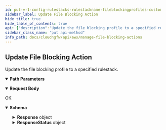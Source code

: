```yaml
---
id: put-v-1-config-rulestacks-rulestackname-fileblockingprofiles-custom-filetypes-type
sidebar_label: Update File Blocking Action
hide_title: true
hide_table_of_contents: true
api: {"description":"Update the file blocking profile to a specified rulestack.\n","operationId":"put-v1-config-rulestacks-rulestackname-fileblockingprofiles-custom-filetypes-type","parameters":[{"description":"The name of the rulestack.\n","in":"path","name":"rulestackname","required":true,"schema":{"type":"string"}},{"description":"The type of file blocking action.\n","in":"path","name":"type","required":true,"schema":{"type":"string"}}],"requestBody":{"content":{"application/json":{"schema":{"additionalProperties":false,"properties":{"Action":{"description":"File blocking action.\n","enum":["alert","block"],"title":"Action","type":"string"},"AuditComment":{"description":"Audit remarks.\n","title":"Auditcomment","type":"string"},"Description":{"description":"A description of the file blocking action.\n","maxLength":255,"title":"Description","type":"string"},"Direction":{"description":"Traffic direction.\n","enum":["upload","download","both"],"title":"Direction","type":"string"},"UpdateToken":{"description":"Refresh the token.\n","title":"Updatetoken","type":"string"}},"required":["Direction","Action"],"title":"UpdateFileBlockingActionRequest","type":"object"}}}},"responses":{"200":{"content":{"application/json":{"schema":{"additionalProperties":false,"properties":{"Response":{"description":"The API call response.\n","additionalProperties":false,"properties":{"FileBlockingEntry":{"description":"The file blocking action entry.\n","additionalProperties":false,"properties":{"Action":{"default":"alert","description":"File blocking action.\n","enum":["alert","block","continue"],"title":"Action","type":"string"},"AuditComment":{"description":"Audit remarks.\n","title":"Auditcomment","type":"string"},"Description":{"description":"A description of the file blocking action.\n","maxLength":255,"title":"Description","type":"string"},"Direction":{"default":"both","description":"Traffic direction.\n","enum":["upload","download","both"],"title":"Direction","type":"string"},"UpdateToken":{"default":"1","description":"Refresh the token.    \n","title":"Updatetoken","type":"string"}},"title":"FileBlockingEntry","type":"object"},"FileType":{"description":"Blocked file type.    \n","title":"Filetype","type":"string"},"RuleStackName":{"description":"Name of the rulestack. \n","title":"Rulestackname","type":"string"}},"title":"ResponseData","type":"object"},"ResponseStatus":{"description":"The API call response status.\n","additionalProperties":false,"properties":{"ErrorCode":{"default":0,"description":"Default value of a successful response is 0. Any other number indicates an error code.  \n\n400—HTTP bad request\n* InvalidRequestException—Operation failed due to invalid request. For example, unsupported parameter name or value in the request.\n* LimitExceededException—Operation failed due to violation in limit settings.\n* ThrottlingException—Operation failed due to throttling limitations.\n* AccessDeniedException—You do not have sufficient access to perform this action.\n\n500—Bad request \n* InternalServerError—Your request is valid but Cloud NGFW could not perform the operation due to a system issue.\n* InsufficientCapacityException—AWS currently does not have enough capacity to fulfill your request.\n","title":"Errorcode","type":"integer"},"Reason":{"description":"The error description.\n","title":"Reason","type":"string"}},"title":"Result","type":"object"}},"title":"UpdateFileBlockingActionResponse","type":"object"}}},"description":"OK"}},"tags":["ManageFileBlockingActions"],"method":"put","path":"/v1/config/rulestacks/{rulestackname}/fileblockingprofiles/custom/filetypes/{type}","servers":[{"url":"https://api.us-east-1.aws.cloudngfw.paloaltonetworks.com"}],"jsonRequestBodyExample":{"Action":"alert","AuditComment":"string","Description":"string","Direction":"upload","UpdateToken":"string"},"info":{"contact":{},"description":"Allows you to identify specific file types that you want to block. \n","title":"Manage File Blocking Actions","version":"1.0.0"},"postman":{"name":"Update File Blocking Action","description":{"content":"Update the file blocking profile to a specified rulestack.\n","type":"text/plain"},"url":{"path":["v1","config","rulestacks",":rulestackname","fileblockingprofiles","custom","filetypes",":type"],"host":["{{baseUrl}}"],"query":[],"variable":[{"disabled":false,"description":{"content":"(Required) The name of the rulestack.\n","type":"text/plain"},"type":"any","value":"","key":"rulestackname"},{"disabled":false,"description":{"content":"(Required) The type of file blocking action.\n","type":"text/plain"},"type":"any","value":"","key":"type"}]},"header":[{"key":"Content-Type","value":"application/json"},{"key":"Accept","value":"application/json"}],"method":"PUT","body":{"mode":"raw","raw":"\"\"","options":{"raw":{"language":"json"}}}}}
sidebar_class_name: "put api-method"
info_path: docs/cloudngfw/api/aws/manage-file-blocking-actions
---
```



## Update File Blocking Action



Update the file blocking profile to a specified rulestack.


<details style={{"marginBottom":"1rem"}} data-collapsed={false} open={true}><summary style={{}}><strong>Path Parameters</strong></summary><div><ul><ParamsItem className={"paramsItem"} param={{"description":"The name of the rulestack.\n","in":"path","name":"rulestackname","required":true,"schema":{"type":"string"}}}></ParamsItem><ParamsItem className={"paramsItem"} param={{"description":"The type of file blocking action.\n","in":"path","name":"type","required":true,"schema":{"type":"string"}}}></ParamsItem></ul></div></details><details style={{}} data-collapsed={false} open={true}><summary style={{"textAlign":"left"}}><strong>Request Body</strong></summary><div style={{"textAlign":"left","marginLeft":"1rem"}}></div><ul style={{"marginLeft":"1rem"}}><SchemaItem collapsible={false} name={"Action"} required={true} schemaDescription={"File blocking action.\n"} schemaName={"Action"} qualifierMessage={"**Possible values:** [`alert`, `block`]"}></SchemaItem><SchemaItem collapsible={false} name={"AuditComment"} required={false} schemaDescription={"Audit remarks.\n"} schemaName={"Auditcomment"} qualifierMessage={undefined}></SchemaItem><SchemaItem collapsible={false} name={"Description"} required={false} schemaDescription={"A description of the file blocking action.\n"} schemaName={"Description"} qualifierMessage={"**Possible values:** length ≤ 255"}></SchemaItem><SchemaItem collapsible={false} name={"Direction"} required={true} schemaDescription={"Traffic direction.\n"} schemaName={"Direction"} qualifierMessage={"**Possible values:** [`upload`, `download`, `both`]"}></SchemaItem><SchemaItem collapsible={false} name={"UpdateToken"} required={false} schemaDescription={"Refresh the token.\n"} schemaName={"Updatetoken"} qualifierMessage={undefined}></SchemaItem></ul></details><div><ApiTabs><TabItem label={"200"} value={"200"}><div>

OK

</div><div><details style={{}} data-collapsed={false} open={true}><summary style={{"textAlign":"left"}}><strong>Schema</strong></summary><div style={{"textAlign":"left","marginLeft":"1rem"}}></div><ul style={{"marginLeft":"1rem"}}><SchemaItem collapsible={true} className={"schemaItem"}><details style={{}}><summary style={{}}><strong>Response</strong><span style={{"opacity":"0.6"}}> object</span></summary><div style={{"marginLeft":"1rem"}}><div style={{"marginTop":".5rem","marginBottom":".5rem"}}>

The API call response.


</div><SchemaItem collapsible={true} className={"schemaItem"}><details style={{}}><summary style={{}}><strong>FileBlockingEntry</strong><span style={{"opacity":"0.6"}}> object</span></summary><div style={{"marginLeft":"1rem"}}><div style={{"marginTop":".5rem","marginBottom":".5rem"}}>

The file blocking action entry.


</div><SchemaItem collapsible={false} name={"Action"} required={false} schemaDescription={"File blocking action.\n"} schemaName={"Action"} qualifierMessage={"**Possible values:** [`alert`, `block`, `continue`]"}></SchemaItem><SchemaItem collapsible={false} name={"AuditComment"} required={false} schemaDescription={"Audit remarks.\n"} schemaName={"Auditcomment"} qualifierMessage={undefined}></SchemaItem><SchemaItem collapsible={false} name={"Description"} required={false} schemaDescription={"A description of the file blocking action.\n"} schemaName={"Description"} qualifierMessage={"**Possible values:** length ≤ 255"}></SchemaItem><SchemaItem collapsible={false} name={"Direction"} required={false} schemaDescription={"Traffic direction.\n"} schemaName={"Direction"} qualifierMessage={"**Possible values:** [`upload`, `download`, `both`]"}></SchemaItem><SchemaItem collapsible={false} name={"UpdateToken"} required={false} schemaDescription={"Refresh the token.    \n"} schemaName={"Updatetoken"} qualifierMessage={undefined}></SchemaItem></div></details></SchemaItem><SchemaItem collapsible={false} name={"FileType"} required={false} schemaDescription={"Blocked file type.    \n"} schemaName={"Filetype"} qualifierMessage={undefined}></SchemaItem><SchemaItem collapsible={false} name={"RuleStackName"} required={false} schemaDescription={"Name of the rulestack. \n"} schemaName={"Rulestackname"} qualifierMessage={undefined}></SchemaItem></div></details></SchemaItem><SchemaItem collapsible={true} className={"schemaItem"}><details style={{}}><summary style={{}}><strong>ResponseStatus</strong><span style={{"opacity":"0.6"}}> object</span></summary><div style={{"marginLeft":"1rem"}}><div style={{"marginTop":".5rem","marginBottom":".5rem"}}>

The API call response status.


</div><SchemaItem collapsible={false} name={"ErrorCode"} required={false} schemaDescription={"Default value of a successful response is 0. Any other number indicates an error code.  \n\n400—HTTP bad request\n* InvalidRequestException—Operation failed due to invalid request. For example, unsupported parameter name or value in the request.\n* LimitExceededException—Operation failed due to violation in limit settings.\n* ThrottlingException—Operation failed due to throttling limitations.\n* AccessDeniedException—You do not have sufficient access to perform this action.\n\n500—Bad request \n* InternalServerError—Your request is valid but Cloud NGFW could not perform the operation due to a system issue.\n* InsufficientCapacityException—AWS currently does not have enough capacity to fulfill your request.\n"} schemaName={"Errorcode"} qualifierMessage={undefined}></SchemaItem><SchemaItem collapsible={false} name={"Reason"} required={false} schemaDescription={"The error description.\n"} schemaName={"Reason"} qualifierMessage={undefined}></SchemaItem></div></details></SchemaItem></ul></details></div></TabItem></ApiTabs></div>
      